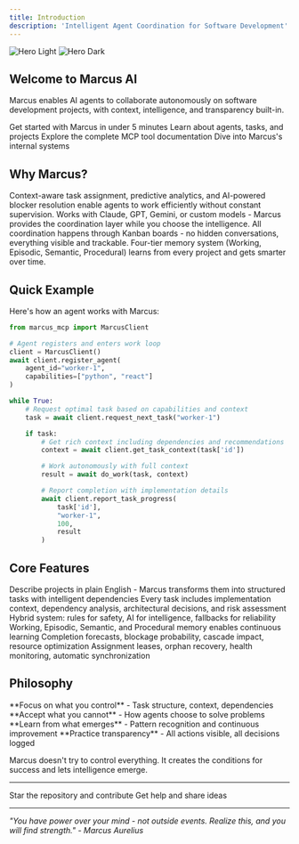 ```yaml
---
title: Introduction
description: 'Intelligent Agent Coordination for Software Development'
---
```


<img
  className="block dark:hidden"
  src="/images/hero-light.svg"
  alt="Hero Light"
/>
<img
  className="hidden dark:block"
  src="/images/hero-light.svg"
  alt="Hero Dark"
/>

## Welcome to Marcus AI

Marcus enables AI agents to collaborate autonomously on software development projects, with context, intelligence, and transparency built-in.

<CardGroup cols={2}>
  <Card
    title="Quickstart"
    icon="rocket"
    href="/getting-started/quickstart"
  >
    Get started with Marcus in under 5 minutes
  </Card>
  <Card
    title="Core Concepts"
    icon="lightbulb"
    href="/getting-started/core-concepts"
  >
    Learn about agents, tasks, and projects
  </Card>
  <Card
    title="API Reference"
    icon="code"
    href="/api-reference/introduction"
  >
    Explore the complete MCP tool documentation
  </Card>
  <Card
    title="Systems Architecture"
    icon="sitemap"
    href="/systems/README"
  >
    Dive into Marcus's internal systems
  </Card>
</CardGroup>

## Why Marcus?

<AccordionGroup>
  <Accordion icon="brain" title="Intelligent Coordination">
    Context-aware task assignment, predictive analytics, and AI-powered blocker resolution enable agents to work efficiently without constant supervision.
  </Accordion>
  <Accordion icon="robot" title="Bring Your Own Agent">
    Works with Claude, GPT, Gemini, or custom models - Marcus provides the coordination layer while you choose the intelligence.
  </Accordion>
  <Accordion icon="chart-line" title="Board-Based Communication">
    All coordination happens through Kanban boards - no hidden conversations, everything visible and trackable.
  </Accordion>
  <Accordion icon="brain-circuit" title="Continuous Learning">
    Four-tier memory system (Working, Episodic, Semantic, Procedural) learns from every project and gets smarter over time.
  </Accordion>
</AccordionGroup>

## Quick Example

Here's how an agent works with Marcus:

```python
from marcus_mcp import MarcusClient

# Agent registers and enters work loop
client = MarcusClient()
await client.register_agent(
    agent_id="worker-1",
    capabilities=["python", "react"]
)

while True:
    # Request optimal task based on capabilities and context
    task = await client.request_next_task("worker-1")

    if task:
        # Get rich context including dependencies and recommendations
        context = await client.get_task_context(task['id'])

        # Work autonomously with full context
        result = await do_work(task, context)

        # Report completion with implementation details
        await client.report_task_progress(
            task['id'],
            "worker-1",
            100,
            result
        )
```

## Core Features

<CardGroup cols={3}>
  <Card
    title="Natural Language Projects"
    icon="wand-magic-sparkles"
  >
    Describe projects in plain English - Marcus transforms them into structured tasks with intelligent dependencies
  </Card>
  <Card
    title="Context-Rich Assignment"
    icon="brain"
  >
    Every task includes implementation context, dependency analysis, architectural decisions, and risk assessment
  </Card>
  <Card
    title="AI-Powered Intelligence"
    icon="microchip"
  >
    Hybrid system: rules for safety, AI for intelligence, fallbacks for reliability
  </Card>
  <Card
    title="Multi-Tier Memory"
    icon="database"
  >
    Working, Episodic, Semantic, and Procedural memory enables continuous learning
  </Card>
  <Card
    title="Predictive Analytics"
    icon="chart-line"
  >
    Completion forecasts, blockage probability, cascade impact, resource optimization
  </Card>
  <Card
    title="Complete Coordination"
    icon="network-wired"
  >
    Assignment leases, orphan recovery, health monitoring, automatic synchronization
  </Card>
</CardGroup>

## Philosophy

<Note>
  **Focus on what you control** - Task structure, context, dependencies
  **Accept what you cannot** - How agents choose to solve problems
  **Learn from what emerges** - Pattern recognition and continuous improvement
  **Practice transparency** - All actions visible, all decisions logged
</Note>

Marcus doesn't try to control everything. It creates the conditions for success and lets intelligence emerge.

---

<CardGroup cols={2}>
  <Card
    title="View on GitHub"
    icon="github"
    href="https://github.com/lwgray/marcus"
  >
    Star the repository and contribute
  </Card>
  <Card
    title="Join Discussions"
    icon="comments"
    href="https://github.com/lwgray/marcus/discussions"
  >
    Get help and share ideas
  </Card>
</CardGroup>

---

*"You have power over your mind - not outside events. Realize this, and you will find strength." - Marcus Aurelius*
